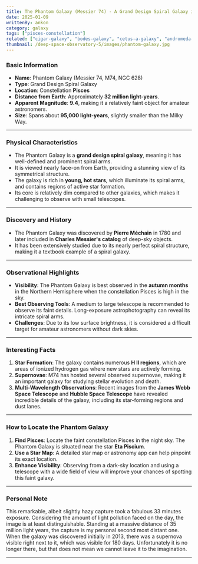 ```yaml
---
title: The Phantom Galaxy (Messier 74) - A Grand Design Spiral Galaxy in Pisces
date: 2025-01-09
writtenBy: ankon
category: galaxy
tags: ["pisces-constellation"]
related: ["cigar-galaxy", "bodes-galaxy", "cetus-a-galaxy", "andromeda-galaxy"]
thumbnail: /deep-space-observatory-5/images/phantom-galaxy.jpg
---
```


<Highlight title="The Phantom Galaxy (Messier 74)" subtitle="A Grand Design Spiral Galaxy in Pisces" />

### **Basic Information**
- **Name**: Phantom Galaxy (Messier 74, M74, NGC 628)
- **Type**: Grand Design Spiral Galaxy
- **Location**: Constellation **Pisces**
- **Distance from Earth**: Approximately **32 million light-years**.
- **Apparent Magnitude**: **9.4**, making it a relatively faint object for amateur astronomers.
- **Size**: Spans about **95,000 light-years**, slightly smaller than the Milky Way.

---

### **Physical Characteristics**
- The Phantom Galaxy is a **grand design spiral galaxy**, meaning it has well-defined and prominent spiral arms.
- It is viewed nearly face-on from Earth, providing a stunning view of its symmetrical structure.
- The galaxy is rich in **young, hot stars**, which illuminate its spiral arms, and contains regions of active star formation.
- Its core is relatively dim compared to other galaxies, which makes it challenging to observe with small telescopes.

---

### **Discovery and History**
- The Phantom Galaxy was discovered by **Pierre Méchain** in 1780 and later included in **Charles Messier's catalog** of deep-sky objects.
- It has been extensively studied due to its nearly perfect spiral structure, making it a textbook example of a spiral galaxy.

---

### **Observational Highlights**
- **Visibility**: The Phantom Galaxy is best observed in the **autumn months** in the Northern Hemisphere when the constellation Pisces is high in the sky.
- **Best Observing Tools**: A medium to large telescope is recommended to observe its faint details. Long-exposure astrophotography can reveal its intricate spiral arms.
- **Challenges**: Due to its low surface brightness, it is considered a difficult target for amateur astronomers without dark skies.

---

### **Interesting Facts**
1. **Star Formation**: The galaxy contains numerous **H II regions**, which are areas of ionized hydrogen gas where new stars are actively forming.
2. **Supernovae**: M74 has hosted several observed supernovae, making it an important galaxy for studying stellar evolution and death.
3. **Multi-Wavelength Observations**: Recent images from the **James Webb Space Telescope** and **Hubble Space Telescope** have revealed incredible details of the galaxy, including its star-forming regions and dust lanes.

---

### **How to Locate the Phantom Galaxy**
1. **Find Pisces**: Locate the faint constellation Pisces in the night sky. The Phantom Galaxy is situated near the star **Eta Piscium**.
2. **Use a Star Map**: A detailed star map or astronomy app can help pinpoint its exact location.
3. **Enhance Visibility**: Observing from a dark-sky location and using a telescope with a wide field of view will improve your chances of spotting this faint galaxy.

---

### **Personal Note**
This remarkable, albeit slightly hazy capture took a fabulous 33 minutes exposure. Considering
the amount of light pollution faced on the day, the image is at least distinguishable. Standing at
a massive distance of 35 million light years, the capture is my personal second most distant one.
When the galaxy was discovered initially in 2013, there was a supernova visible right next to it,
which was visible for 180 days. Unfortunately it is no longer there, but that does not mean we
cannot leave it to the imagination.

---
